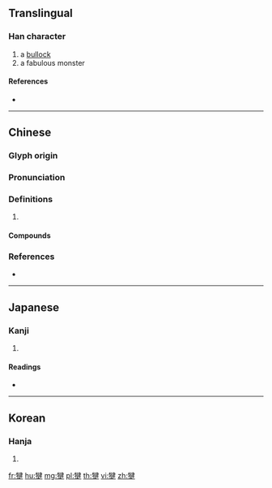 {{character info/new}}
==Translingual==

===Han character===
{{Han char|rn=93|rad=牛|as=09|sn=13|four=25544|canj=HQNKQ}}

# a [[bullock]]
# a fabulous monster

====References====
* {{Han ref|kx=0702.190|dkj=20078|dj=1115.240|hdz=31814.130|uh=728D|ud=29325|bh=DEA5|bd=56997}}

----

==Chinese==
{{zh-forms}}

===Glyph origin===
{{Han etym}}

===Pronunciation===
{{zh-pron
|m=jiān
|c=gin1,kin4
|mc=y
|oc=y
|cat=
}}

===Definitions===
{{zh-hanzi}}

# {{rfdef|zh}}

====Compounds====
{{zh-der|犍牛|犍陀羅}}

===References===
* {{R:yue:mfccd}}

----

==Japanese==

===Kanji===
{{ja-kanji|grade=|rs=牛09}}

# {{defn|lang=ja|sort=牛09}}

====Readings====
* {{ja-readings|on=[[けん]] (ken), [[こん]] (kon), [[げん]] (gen)|kun=}}

----

==Korean==

===Hanja===
{{ko-hanja|hangeul=건|eumhun=|rv=geon|mr=kŏn|y=ken}}

# {{defn|lang=ko|sort=牛09}}

[[fr:犍]]
[[hu:犍]]
[[mg:犍]]
[[pl:犍]]
[[th:犍]]
[[vi:犍]]
[[zh:犍]]